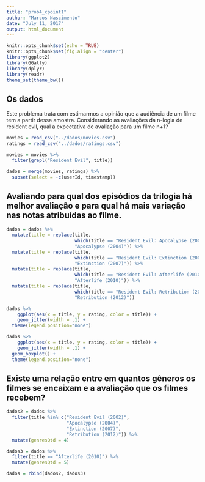 ```yaml
---
title: "prob4_cpoint1"
author: "Marcos Nascimento"
date: "July 11, 2017"
output: html_document
---
```


```r
knitr::opts_chunk$set(echo = TRUE)
knitr::opts_chunk$set(fig.align = "center")
library(ggplot2)
library(GGally)
library(dplyr)
library(readr)
theme_set(theme_bw())
```

## Os dados

Este problema trata com estimarmos a opinião que a audiência de um filme tem a partir dessa amostra. Considerando as avaliações da n-logia de resident evil, qual a expectativa de avaliação para um filme n+1? 
```r
movies = read_csv("../dados/movies.csv")
ratings = read_csv("../dados/ratings.csv")

movies = movies %>% 
  filter(grepl("Resident Evil", title))

dados = merge(movies, ratings) %>%
  subset(select = -c(userId, timestamp))
```

##  Avaliando para qual dos episódios da trilogia há melhor avaliação e para qual há mais variação nas notas atribuídas ao filme.

```r
dados = dados %>% 
  mutate(title = replace(title,
                         which(title == "Resident Evil: Apocalypse (2004)"),
                         "Apocalypse (2004)")) %>%
  mutate(title = replace(title,
                         which(title == "Resident Evil: Extinction (2007)"),
                         "Extinction (2007)")) %>%
  mutate(title = replace(title,
                         which(title == "Resident Evil: Afterlife (2010)"), 
                         "Afterlife (2010)")) %>%
  mutate(title = replace(title, 
                         which(title == "Resident Evil: Retribution (2012)"), 
                         "Retribution (2012)"))

dados %>%
    ggplot(aes(x = title, y = rating, color = title)) + 
    geom_jitter(width = .1) +
  theme(legend.position="none")

dados %>%
    ggplot(aes(x = title, y = rating, color = title)) + 
    geom_jitter(width = .1) +
  geom_boxplot() +
  theme(legend.position="none")
```

## Existe uma relação entre em quantos gêneros os filmes se encaixam e a avaliação que os filmes recebem?
```r
dados2 = dados %>%
  filter(title %in% c("Resident Evil (2002)",
                      "Apocalypse (2004)",
                      "Extinction (2007)",
                      "Retribution (2012)")) %>%
  mutate(genresQtd = 4)

dados3 = dados %>%
  filter(title == "Afterlife (2010)") %>%
  mutate(genresQtd = 5)

dados = rbind(dados2, dados3)

```

